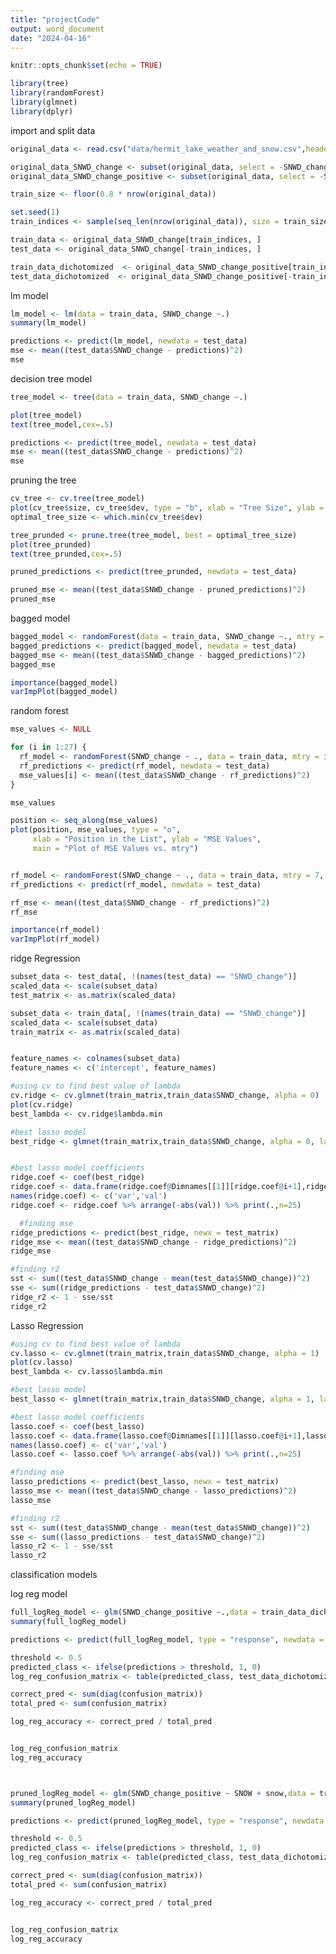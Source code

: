 ```yaml
---
title: "projectCode"
output: word_document
date: "2024-04-16"
---
```


```r
knitr::opts_chunk$set(echo = TRUE)
```

```r
library(tree)
library(randomForest)
library(glmnet)
library(dplyr)
```



import and split data
```r
original_data <- read.csv("data/hermit_lake_weather_and_snow.csv",header=T)

original_data_SNWD_change <- subset(original_data, select = -SNWD_change_positive)
original_data_SNWD_change_positive <- subset(original_data, select = -SNWD_change)

train_size <- floor(0.8 * nrow(original_data))

set.seed(1)
train_indices <- sample(seq_len(nrow(original_data)), size = train_size, replace = FALSE)

train_data <- original_data_SNWD_change[train_indices, ]
test_data <- original_data_SNWD_change[-train_indices, ]

train_data_dichotomized  <- original_data_SNWD_change_positive[train_indices, ]
test_data_dichotomized  <- original_data_SNWD_change_positive[-train_indices, ]


```


lm model
```r
lm_model <- lm(data = train_data, SNWD_change ~.)
summary(lm_model)

predictions <- predict(lm_model, newdata = test_data)
mse <- mean((test_data$SNWD_change - predictions)^2)
mse
```

decision tree model
```r
tree_model <- tree(data = train_data, SNWD_change ~.)

plot(tree_model)
text(tree_model,cex=.5)

predictions <- predict(tree_model, newdata = test_data)
mse <- mean((test_data$SNWD_change - predictions)^2)
mse
```

pruning the tree
```r
cv_tree <- cv.tree(tree_model)
plot(cv_tree$size, cv_tree$dev, type = "b", xlab = "Tree Size", ylab = "CV Deviance")
optimal_tree_size <- which.min(cv_tree$dev)

tree_prunded <- prune.tree(tree_model, best = optimal_tree_size)
plot(tree_prunded)
text(tree_prunded,cex=.5)

pruned_predictions <- predict(tree_prunded, newdata = test_data)

pruned_mse <- mean((test_data$SNWD_change - pruned_predictions)^2)
pruned_mse
```

bagged model
```r
bagged_model <- randomForest(data = train_data, SNWD_change ~., mtry = 27, ntree = 1000, importance = T)
bagged_predictions <- predict(bagged_model, newdata = test_data)
bagged_mse <- mean((test_data$SNWD_change - bagged_predictions)^2)
bagged_mse

importance(bagged_model)
varImpPlot(bagged_model)
```

random forest
```r
mse_values <- NULL

for (i in 1:27) {
  rf_model <- randomForest(SNWD_change ~ ., data = train_data, mtry = i, ntree = 500)
  rf_predictions <- predict(rf_model, newdata = test_data)
  mse_values[i] <- mean((test_data$SNWD_change - rf_predictions)^2)
}

mse_values

position <- seq_along(mse_values)
plot(position, mse_values, type = "o", 
     xlab = "Position in the List", ylab = "MSE Values", 
     main = "Plot of MSE Values vs. mtry")


rf_model <- randomForest(SNWD_change ~ ., data = train_data, mtry = 7, ntree = 1000, importance = T)
rf_predictions <- predict(rf_model, newdata = test_data)

rf_mse <- mean((test_data$SNWD_change - rf_predictions)^2)
rf_mse

importance(rf_model)
varImpPlot(rf_model)
```

ridge Regression
```r
subset_data <- test_data[, !(names(test_data) == "SNWD_change")]
scaled_data <- scale(subset_data)
test_matrix <- as.matrix(scaled_data)

subset_data <- train_data[, !(names(train_data) == "SNWD_change")]
scaled_data <- scale(subset_data)
train_matrix <- as.matrix(scaled_data)


feature_names <- colnames(subset_data)
feature_names <- c('intercept', feature_names)

#using cv to find best value of lambda
cv.ridge <- cv.glmnet(train_matrix,train_data$SNWD_change, alpha = 0)  # alpha = 1 for Ridge
plot(cv.ridge)
best_lambda <- cv.ridge$lambda.min

#best lasso model
best_ridge <- glmnet(train_matrix,train_data$SNWD_change, alpha = 0, lambda = best_lambda)


#best lasso model coefficients
ridge.coef <- coef(best_ridge)
ridge.coef <- data.frame(ridge.coef@Dimnames[[1]][ridge.coef@i+1],ridge.coef@x)
names(ridge.coef) <- c('var','val')
ridge.coef <- ridge.coef %>% arrange(-abs(val)) %>% print(.,n=25)

  #finding mse
ridge_predictions <- predict(best_ridge, newx = test_matrix)
ridge_mse <- mean((test_data$SNWD_change - ridge_predictions)^2)       
ridge_mse

#finding r2
sst <- sum((test_data$SNWD_change - mean(test_data$SNWD_change))^2)
sse <- sum((ridge_predictions - test_data$SNWD_change)^2)
ridge_r2 <- 1 - sse/sst
ridge_r2
```

Lasso Regression
```r
#using cv to find best value of lambda
cv.lasso <- cv.glmnet(train_matrix,train_data$SNWD_change, alpha = 1)  # alpha = 1 for Lasso
plot(cv.lasso)
best_lambda <- cv.lasso$lambda.min

#best lasso model
best_lasso <- glmnet(train_matrix,train_data$SNWD_change, alpha = 1, lambda = best_lambda)

#best lasso model coefficients
lasso.coef <- coef(best_lasso)
lasso.coef <- data.frame(lasso.coef@Dimnames[[1]][lasso.coef@i+1],lasso.coef@x)
names(lasso.coef) <- c('var','val')
lasso.coef <- lasso.coef %>% arrange(-abs(val)) %>% print(.,n=25)

#finding mse
lasso_predictions <- predict(best_lasso, newx = test_matrix)
lasso_mse <- mean((test_data$SNWD_change - lasso_predictions)^2)       
lasso_mse

#finding r2
sst <- sum((test_data$SNWD_change - mean(test_data$SNWD_change))^2)
sse <- sum((lasso_predictions - test_data$SNWD_change)^2)
lasso_r2 <- 1 - sse/sst
lasso_r2

```




classification models

log reg model
```r
full_logReg_model <- glm(SNWD_change_positive ~.,data = train_data_dichotomized, family = 'binomial')
summary(full_logReg_model)

predictions <- predict(full_logReg_model, type = "response", newdata = test_data_dichotomized)

threshold <- 0.5
predicted_class <- ifelse(predictions > threshold, 1, 0)
log_reg_confusion_matrix <- table(predicted_class, test_data_dichotomized$SNWD_change_positive)

correct_pred <- sum(diag(confusion_matrix))
total_pred <- sum(confusion_matrix)

log_reg_accuracy <- correct_pred / total_pred


log_reg_confusion_matrix
log_reg_accuracy



pruned_logReg_model <- glm(SNWD_change_positive ~ SNOW + snow,data = train_data_dichotomized, family = 'binomial')
summary(pruned_logReg_model)

predictions <- predict(pruned_logReg_model, type = "response", newdata = test_data_dichotomized)

threshold <- 0.5
predicted_class <- ifelse(predictions > threshold, 1, 0)
log_reg_confusion_matrix <- table(predicted_class, test_data_dichotomized$SNWD_change_positive)

correct_pred <- sum(diag(confusion_matrix))
total_pred <- sum(confusion_matrix)

log_reg_accuracy <- correct_pred / total_pred


log_reg_confusion_matrix
log_reg_accuracy

```

